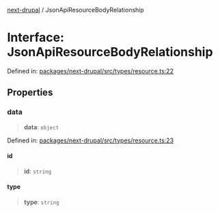 [next-drupal](../globals.mdx) / JsonApiResourceBodyRelationship

# Interface: JsonApiResourceBodyRelationship

Defined in: [packages/next-drupal/src/types/resource.ts:22](https://github.com/chapter-three/next-drupal/blob/f82409096888c944dd3eff45bf555062558ddd42/packages/next-drupal/src/types/resource.ts#L22)

## Properties

### data

> **data**: `object`

Defined in: [packages/next-drupal/src/types/resource.ts:23](https://github.com/chapter-three/next-drupal/blob/f82409096888c944dd3eff45bf555062558ddd42/packages/next-drupal/src/types/resource.ts#L23)

#### id

> **id**: `string`

#### type

> **type**: `string`
